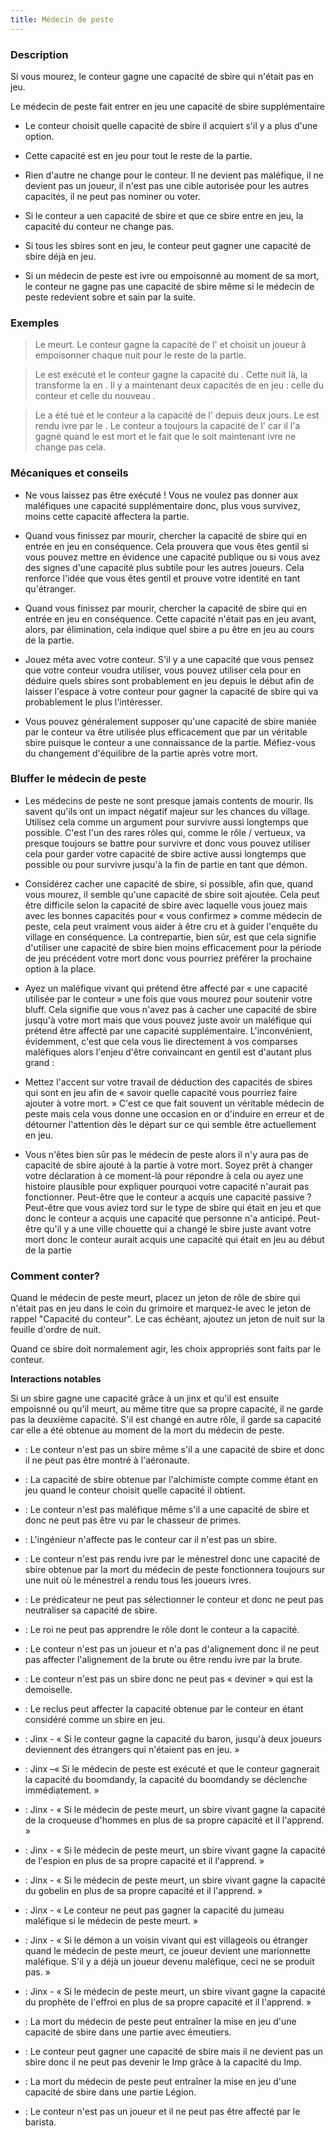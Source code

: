 ```yaml
---
title: Médecin de peste
---
```



<Role MEDECIN_DE_PESTE header />

### Description

Si vous mourez, le conteur gagne une capacité de sbire qui n'était pas en jeu.

Le médecin de peste fait entrer en jeu une capacité de sbire supplémentaire

-   Le conteur choisit quelle capacité de sbire il acquiert s'il y a plus d'une option.

-   Cette capacité est en jeu pour tout le reste de la partie.

-   Rien d'autre ne change pour le conteur. Il ne devient pas maléfique, il ne devient pas un joueur, il n'est pas une cible autorisée pour les autres capacités, il ne peut pas nominer ou voter.

-   Si le conteur a uen capacité de sbire et que ce sbire entre en jeu, la capacité du conteur ne change pas.

-   Si tous les sbires sont en jeu, le conteur peut gagner une capacité de sbire déjà en jeu.

-   Si un médecin de peste est ivre ou empoisonné au moment de sa mort, le conteur ne gagne pas une capacité de sbire même si le médecin de peste redevient sobre et sain par la suite.

### Exemples

> Le <Role MEDECIN_DE_PESTE /> meurt. Le conteur gagne la capacité de l'<Role EMPOISONNEUR /> et choisit un joueur à empoisonner chaque nuit pour le reste de la partie.

> Le <Role MEDECIN_DE_PESTE /> est exécuté et le conteur gagne la capacité du <Role MANIPULATEUR />. Cette nuit là, la <Role VIEILLE_CHOUETTE /> transforme la <Role SORCIERE /> en <Role MANIPULATEUR />. Il y a maintenant deux capacités de <Role MANIPULATEUR /> en jeu : celle du conteur et celle du nouveau <Role MANIPULATEUR />.

> Le <Role MEDECIN_DE_PESTE /> a été tué et le conteur a la capacité de l'<Role ORGUE_DE_BARBARIE /> depuis deux jours. Le <Role MEDECIN_DE_PESTE /> est rendu ivre par le <Role MENESTREL />. Le conteur a toujours la capacité de l'<Role ORGUE_DE_BARBARIE /> car il l'a gagné quand le <Role MEDECIN_DE_PESTE /> est mort et le fait que le <Role MEDECIN_DE_PESTE /> soit maintenant ivre ne change pas cela.

### Mécaniques et conseils

- Ne vous laissez pas être exécuté ! Vous ne voulez pas donner aux maléfiques une capacité supplémentaire donc, plus vous survivez, moins cette capacité affectera la partie.

- Quand vous finissez par mourir, chercher la capacité de sbire qui en entrée en jeu en conséquence. Cela prouvera que vous êtes gentil si vous pouvez mettre en évidence une capacité publique ou si vous avez des signes d'une capacité plus subtile pour les autres joueurs. Cela renforce l'idée que vous êtes gentil et prouve votre identité en tant qu'étranger.

- Quand vous finissez par mourir, chercher la capacité de sbire qui en entrée en jeu en conséquence. Cette capacité n'était pas en jeu avant, alors, par élimination, cela indique quel sbire a pu être en jeu au cours de la partie.

- Jouez méta avec votre conteur. S'il y a une capacité que vous pensez que votre conteur voudra utiliser, vous pouvez utiliser cela pour en déduire quels sbires sont probablement en jeu depuis le début afin de laisser l'espace à votre conteur pour gagner la capacité de sbire qui va probablement le plus l'intéresser.

- Vous pouvez généralement supposer qu'une capacité de sbire maniée par le conteur va être utilisée plus efficacement que par un véritable sbire puisque le conteur a une connaissance de la partie. Méfiez-vous du changement d'équilibre de la partie après votre mort.

### Bluffer le médecin de peste

- Les médecins de peste ne sont presque jamais contents de mourir. Ils savent qu'ils ont un impact négatif majeur sur les chances du village. Utilisez cela comme un argument pour survivre aussi longtemps que possible. C'est l'un des rares rôles qui, comme le rôle / vertueux, va presque toujours se battre pour survivre et donc vous pouvez utiliser cela pour garder votre capacité de sbire active aussi longtemps que possible ou pour survivre jusqu'à la fin de partie en tant que démon.

- Considérez cacher une capacité de sbire, si possible, afin que, quand vous mourez, il semble qu'une capacité de sbire soit ajoutée. Cela peut être difficile selon la capacité de sbire avec laquelle vous jouez mais avec les bonnes capacités pour « vous confirmez » comme médecin de peste, cela peut vraiment vous aider à être cru et à guider l'enquête du village en conséquence. La contrepartie, bien sûr, est que cela signifie d'utiliser une capacité de sbire bien moins efficacement pour la période de jeu précédent votre mort donc vous pourriez préférer la prochaine option à la place.

- Ayez un maléfique vivant qui prétend être affecté par « une capacité utilisée par le conteur » une fois que vous mourez pour soutenir votre bluff. Cela signifie que vous n'avez pas à cacher une capacité de sbire jusqu'à votre mort mais que vous pouvez juste avoir un maléfique qui prétend être affecté par une capacité supplémentaire. L'inconvénient, évidemment, c'est que cela vous lie directement à vos comparses maléfiques alors l'enjeu d'être convaincant en gentil est d'autant plus grand :

- Mettez l'accent sur votre travail de déduction des capacités de sbires qui sont en jeu afin de « savoir quelle capacité vous pourriez faire ajouter à votre mort. » C'est ce que fait souvent un véritable médecin de peste mais cela vous donne une occasion en or d'induire en erreur et de détourner l'attention dès le départ sur ce qui semble être actuellement en jeu.

- Vous n'êtes bien sûr pas le médecin de peste alors il n'y aura pas de capacité de sbire ajouté à la partie à votre mort. Soyez prêt à changer votre déclaration à ce moment-là pour répondre à cela ou ayez une histoire plausible pour expliquer pourquoi votre capacité n'aurait pas fonctionner. Peut-être que le conteur a acquis une capacité passive ? Peut-être que vous aviez tord sur le type de sbire qui était en jeu et que donc le conteur a acquis une capacité que personne n'a anticipé. Peut-être qu'il y a une ville chouette qui a changé le sbire juste avant votre mort donc le conteur aurait acquis une capacité qui était en jeu au début de la partie

### Comment conter?

Quand le médecin de peste meurt, placez un jeton de rôle de sbire qui n'était pas en jeu dans le coin du grimoire et marquez-le avec le jeton de rappel "Capacité du conteur". Le cas échéant, ajoutez un jeton de nuit sur la feuille d'ordre de nuit.

Quand ce sbire doit normalement agir, les choix appropriés sont faits par le conteur.

**Interactions notables**

Si un sbire gagne une capacité grâce à un jinx et qu'il est ensuite empoisnné ou qu'il meurt, au même titre que sa propre capacité, il ne garde pas la deuxième capacité. S'il est changé en autre rôle, il garde sa capacité car elle a été obtenue au moment de la mort du médecin de peste.

- <Role AERONAUTE /> : Le conteur n'est pas un sbire même s'il a une capacité de sbire et donc il ne peut pas être montré à l'aéronaute.

- <Role ALCHIMISTE /> : La capacité de sbire obtenue par l'alchimiste compte comme étant en jeu quand le conteur choisit quelle capacité il obtient.

- <Role CHASSEUR_DE_PRIMES /> : Le conteur n'est pas maléfique même s'il a une capacité de sbire et donc ne peut pas être vu par le chasseur de primes.

- <Role INGENIEUR /> : L'ingénieur n'affecte pas le conteur car il n'est pas un sbire.

- <Role MENESTREL /> : Le conteur n'est pas rendu ivre par le ménestrel donc une capacité de sbire obtenue par la mort du médecin de peste fonctionnera toujours sur une nuit où le ménestrel a rendu tous les joueurs ivres.

- <Role PREDICATEUR /> : Le prédicateur ne peut pas sélectionner le conteur et donc ne peut pas neutraliser sa capacité de sbire.

- <Role ROI /> : Le roi ne peut pas apprendre le rôle dont le conteur a la capacité.

- <Role BRUTE /> : Le conteur n'est pas un joueur et n'a pas d'alignement donc il ne peut pas affecter l'alignement de la brute ou être rendu ivre par la brute.

- <Role DEMOISELLE /> : Le conteur n'est pas un sbire donc ne peut pas « deviner » qui est la demoiselle.

- <Role RECLUS /> : Le reclus peut affecter la capacité obtenue par le conteur en étant considéré comme un sbire en jeu.

- <Role BARON /> : Jinx - « Si le conteur gagne la capacité du baron, jusqu'à deux joueurs deviennent des étrangers qui n'étaient pas en jeu. »

- <Role BOOMDANDY /> : Jinx –«  Si le médecin de peste est exécuté et que le conteur gagnerait la capacité du boomdandy, la capacité du boomdandy se déclenche immédiatement. »

- <Role CROQUEUSE_D_HOMMES /> : Jinx - « Si le médecin de peste meurt, un sbire vivant gagne la capacité de la croqueuse d'hommes en plus de sa propre capacité et il l'apprend. »

- <Role ESPION /> : Jinx - « Si le médecin de peste meurt, un sbire vivant gagne la capacité de l'espion en plus de sa propre capacité et il l'apprend. »

- <Role GOBELIN /> : Jinx - « Si le médecin de peste meurt, un sbire vivant gagne la capacité du gobelin en plus de sa propre capacité et il l'apprend. »

- <Role JUMEAU_MALEFIQUE /> : Jinx - « Le conteur ne peut pas gagner la capacité du jumeau maléfique si le médecin de peste meurt. »

- <Role MARIONNETTE /> : Jinx - « Si le démon a un voisin vivant qui est villageois ou étranger quand le médecin de peste meurt, ce joueur devient une marionnette maléfique. S'il y a déjà un joueur devenu maléfique, ceci ne se produit pas. »

- <Role PROPHETE_DE_L_EFFROI /> : Jinx - « Si le médecin de peste meurt, un sbire vivant gagne la capacité du prophète de l'effroi en plus de sa propre capacité et il l'apprend. »

- <Role EMEUTIER /> : La mort du médecin de peste peut entraîner la mise en jeu d'une capacité de sbire dans une partie avec émeutiers.

- <Role IMP /> : Le conteur peut gagner une capacité de sbire mais il ne devient pas un sbire donc il ne peut pas devenir le Imp grâce à la capacité du Imp.

- <Role LEGION /> : La mort du médecin de peste peut entraîner la mise en jeu d'une capacité de sbire dans une partie Légion.
 
- <Role BARISTA /> : Le conteur n'est pas un joueur et il ne peut pas être affecté par le barista.
